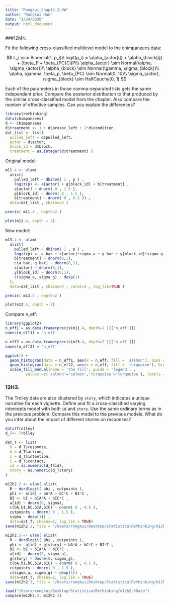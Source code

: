 ```yaml
---
title: "Rongkui_Chap13.2_HW"
author: "Rongkui Han"
date: "1/24/2020"
output: html_document
---
```


###12M4.   

Fit the following cross-classified multilevel model to the chimpanzees data:    

$$
L_i \sim Binomial(1, p_i)\\
logit(p_i) = \alpha_{actor[i]} + \alpha_{block[i]} + (\beta_P + \beta_{PC}Ci)Pi\\
\alpha_{actor} \sim Normal(\alpha, \sigma_{actor})\\
\alpha_{block} \sim Normal(\gamma, \sigma_{block})\\
\alpha, \gamma, \beta_p, \beta_{PC} \sim Normal(0, 10)\\
\sigma_{actor}, \sigma_{block} \sim HalfCauchy(0, 1)
$$

Each of the parameters in those comma-separated lists gets the same independent prior. Compare
the posterior distribution to that produced by the similar cross-classified model from the chapter.
Also compare the number of effective samples. Can you explain the differences?    

```r
library(rethinking)
data(chimpanzees)
d <- chimpanzees
d$treatment <- 1 + d$prosoc_left + 2*d$condition
dat_list <- list(
  pulled_left = d$pulled_left,
  actor = d$actor,
  block_id = d$block,
  treatment = as.integer(d$treatment) )
```

Original model:     
```r
m11.4 <- ulam(
  alist(
    pulled_left ~ dbinom( 1 , p ) ,
    logit(p) <- a[actor] + g[block_id] + b[treatment] ,
    a[actor] ~ dnorm( 0 , 1.5 ),
    g[block_id] ~ dnorm( 0 , 1.5 ),
    b[treatment] ~ dnorm( 0 , 0.5 )) ,
  data=dat_list , chains=4 )
```

```r
precis( m11.4 , depth=2 )
```

```r
plot(m11.4, depth = 2)
```


New model:  
```r
m13.4 <- ulam(
  alist(
    pulled_left ~ dbinom( 1 , p ) ,
    logit(p) <- a_bar + z[actor]*sigma_a + g_bar + y[block_id]*sigma_g + b[treatment],
    b[treatment] ~ dnorm(0,1),
    c(a_bar, g_bar) ~ dnorm(0,1),
    z[actor] ~ dnorm(0,1),
    y[block_id] ~ dnorm(0,1),
    c(sigma_a, sigma_g) ~ dexp(1)
  ), 
  data=dat_list , chains=4 , cores=4 , log_lik=TRUE )
```

```r
precis( m13.4 , depth=2 )
```

```r
plot(m13.4, depth = 2)
```

Compare n_eff:   
```r
library(ggplot2)
n_eff1 = as.data.frame(precis(m11.4, depth=2 )[['n_eff']])
names(n_eff1) = 'n_eff'

n_eff2 = as.data.frame(precis(m13.4, depth=2 )[['n_eff']])
names(n_eff2) = 'n_eff'

ggplot() +
  geom_histogram(data = n_eff1, aes(x = n_eff, fill = 'salmon'), bins = 20, alpha = 0.5) +
  geom_histogram(data = n_eff2, aes(x = n_eff, fill = 'turquoise'), bins = 20, alpha = 0.5) +
  scale_fill_manual(name = 'the fill', guide = 'legend', , 
         values =c('salmon'='salmon','turquoise'='turquoise'), labels = c("m11.4","m13.4"))
```



### 12H3.      

The Trolley data are also clustered by `story`, which indicates a unique narrative for each
vignette. Define and fit a cross-classified varying intercepts model with both `id` and `story`. Use the
same ordinary terms as in the previous problem. Compare this model to the previous models. What
do you infer about the impact of different stories on responses?     

```r
data(Trolley)
d_T<- Trolley

dat_T <- list(
  R = d_T$response,
  A = d_T$action,
  I = d_T$intention,
  C = d_T$contact,
  id = as.numeric(d_T$id),
  story = as.numeric(d_T$tory)
)
```

```r
m12h2.2 <- ulam( alist(
  R ~ dordlogit( phi , cutpoints ),
  phi <- a[id] + bA*A + bC*C + BI*I ,
  BI <- bI + bIA*A + bIC*C , 
  a[id] ~ dnorm(0, sigma),  
  c(bA,bI,bC,bIA,bIC) ~ dnorm( 0 , 0.5 ),
  cutpoints ~ dnorm( 0 , 1.5 ),
  sigma ~ dexp(1)) ,
  data=dat_T, chains=2, log_lik = TRUE)
save(m12h2.2, file = "/Users/rongkui/Desktop/StatisticalRethinking/m12h2.2.RData")

m12h2.3 <- ulam( alist(
  R ~ dordlogit( phi , cutpoints ),
  phi <- a[id] + g[story] + bA*A + bC*C + BI*I ,
  BI <- bI + bIA*A + bIC*C , 
  a[id] ~ dnorm(0, sigma_a),  
  g[story] ~ dnorm(0, sigma_g), 
  c(bA,bI,bC,bIA,bIC) ~ dnorm( 0 , 0.5 ),
  cutpoints ~ dnorm( 0 , 1.5 ),
  c(sigma_a, sigma_g) ~ dexp(1)) ,
  data=dat_T, chains=2, log_lik = TRUE)
save(m12h2.3, file = "/Users/rongkui/Desktop/StatisticalRethinking/m12h2.3.RData")
```

```r
load("/Users/rongkui/Desktop/StatisticalRethinking/m12h2.RData")
compare(m12h2.2, m12h2.3)
```

